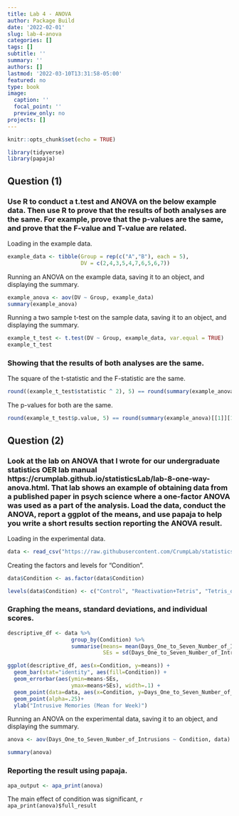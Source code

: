 ```yaml
---
title: Lab 4 - ANOVA
author: Package Build
date: '2022-02-01'
slug: lab-4-anova
categories: []
tags: []
subtitle: ''
summary: ''
authors: []
lastmod: '2022-03-10T13:31:58-05:00'
featured: no
type: book
image:
  caption: ''
  focal_point: ''
  preview_only: no
projects: []
---
```


```r
knitr::opts_chunk$set(echo = TRUE)
```

```r
library(tidyverse)
library(papaja)
```

## Question (1) 

### Use R to conduct a t.test and ANOVA on the below example data. Then use R to prove that the results of both analyses are the same. For example, prove that the p-values are the same, and prove that the F-value and T-value are related.

Loading in the example data.

```r
example_data <- tibble(Group = rep(c("A","B"), each = 5),
                       DV = c(2,4,3,5,4,7,6,5,6,7))
```

Running an ANOVA on the example data, saving it to an object, and displaying the summary.

```r
example_anova <- aov(DV ~ Group, example_data)
summary(example_anova)
```

Running a two sample t-test on the sample data, saving it to an object, and displaying the summary.

```r
example_t_test <- t.test(DV ~ Group, example_data, var.equal = TRUE)
example_t_test
```

### Showing that the results of both analyses are the same.

The square of the t-statistic and the F-statistic are the same.

```r
round((example_t_test$statistic ^ 2), 5) == round(summary(example_anova)[[1]][1, 4], 5)
```

The p-values for both are the same.

```r
round(example_t_test$p.value, 5) == round(summary(example_anova)[[1]][1, 5], 5)
```

## Question (2)

### Look at the lab on ANOVA that I wrote for our undergraduate statistics OER lab manual https://crumplab.github.io/statisticsLab/lab-8-one-way-anova.html. That lab shows an example of obtaining data from a published paper in psych science where a one-factor ANOVA was used as a part of the analysis. Load the data, conduct the ANOVA, report a ggplot of the means, and use papaja to help you write a short results section reporting the ANOVA result.

Loading in the experimental data.

```r
data <- read_csv("https://raw.githubusercontent.com/CrumpLab/statisticsLab/master/data/Jamesetal2015Experiment2.csv")

```

Creating the factors and levels for "Condition".

```r
data$Condition <- as.factor(data$Condition)

levels(data$Condition) <- c("Control", "Reactivation+Tetris", "Tetris_only", "Reactivation_only")

```

### Graphing the means, standard deviations, and individual scores.

```r
descriptive_df <- data %>% 
                    group_by(Condition) %>% 
                    summarise(means= mean(Days_One_to_Seven_Number_of_Intrusions),
                              SEs = sd(Days_One_to_Seven_Number_of_Intrusions)/sqrt(length(Days_One_to_Seven_Number_of_Intrusions)))

ggplot(descriptive_df, aes(x=Condition, y=means)) + 
  geom_bar(stat="identity", aes(fill=Condition)) + 
  geom_errorbar(aes(ymin=means-SEs,               
                    ymax=means+SEs), width=.1) +
  geom_point(data=data, aes(x=Condition, y=Days_One_to_Seven_Number_of_Intrusions), alpha=.5)+
  geom_point(alpha=.25)+
  ylab("Intrusive Memories (Mean for Week)")
```

Running an ANOVA on the experimental data, saving it to an object, and displaying the summary.

```r
anova <- aov(Days_One_to_Seven_Number_of_Intrusions ~ Condition, data)

summary(anova)
```

### Reporting the result using papaja.

```r
apa_output <- apa_print(anova)
```

The main effect of condition was significant, `r apa_print(anova)$full_result`
